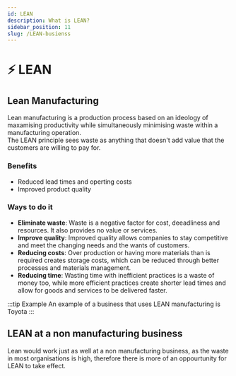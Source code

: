```yaml
---
id: LEAN
description: What is LEAN?
sidebar_position: 11
slug: /LEAN-busienss
---
```


# ⚡ LEAN


## Lean Manufacturing
Lean manufacturing is a production process based on an ideology of maxamising productivity while simultaneously minimising waste within a manufacturing operation. <br />
The LEAN principle sees waste as anything that doesn't add value that the customers are willing to pay for.

### Benefits
- Reduced lead times and operting costs
- Improved product quality

### Ways to do it
- **Eliminate waste**: Waste is a negative factor for cost, deeadliness and resources. It also provides no value or services. 
- **Improve quality**: Improved quality allows companies to stay competitive and meet the changing needs and the wants of customers. 
- **Reducing costs**: Over production or having more materials than is required creates storage costs, which can be reduced through better processes and materials management. 
- **Reducing time**: Wasting time with inefficient practices is a waste of money too, while more efficient practices create shorter lead times and allow for goods and services to be delivered faster. 

:::tip Example
An example of a business that uses LEAN manufacturing is Toyota
:::

## LEAN at a non manufacturing business

Lean would work just as well at a non manufacturing business, as the waste in most organisations is high, therefore there is more of an oppourtunity for LEAN to take effect.